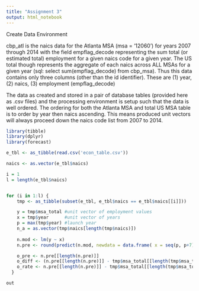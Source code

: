 ```yaml
---
title: "Assignment 3"
output: html_notebook
---
```


Create Data Environment

cbp_atl is the naics data for the Atlanta MSA (msa = '12060') for years 2007 through 2014 with the field empflag_decode representing the sum total (or estimated total) employment for a given naics code for a given year. The US total though represents the aggregate of each naics across ALL MSAs for a given year (sql: select sum(empflag_decode) from cbp_msa). Thus this data contains only three columns (other than the id identifier). These are (1) year, (2) naics, (3) employment (empflag_decode)

The data as created and stored in a pair of database tables (provided here as .csv files) and the processing environment is setup such that the data is well ordered. The ordering for both the Atlanta MSA and total US MSA table is to order by year then naics ascending. This means produced unit vectors will always proceed down the naics code list from 2007 to 2014.

```r
library(tibble)
library(dplyr)
library(forecast)

e_tbl <- as_tibble(read.csv('econ_table.csv'))

naics <- as.vector(e_tbl$naics)

i = 1
l = length(e_tbl$naics)


for (i in 1:l) {
    tmp <- as_tibble(subset(e_tbl, e_tbl$naics == e_tbl$naics[[i]]))

    y = tmp$msa_total #unit vector of employment values
    x = tmp$year      #unit vector of years
    p = max(tmp$year) #launch year
    n_a = as.vector(tmp$naics[length(tmp$naics)])
    
    n.mod <- lm(y ~ x)
    n.pre <- round(predict(n.mod, newdata = data.frame( x = seq(p, p+7))),0)

    o_pre <- n.pre[[length(n.pre)]]
    o_diff <- (n.pre[[length(n.pre)]] - tmp$msa_total[[length(tmp$msa_total)]]
    o_rate <- n.pre[[length(n.pre)]] - tmp$msa_total[[length(tmp$msa_total)]])/tmp$msa_total[[length(tmp$msa_total)]]
  }

out
```
